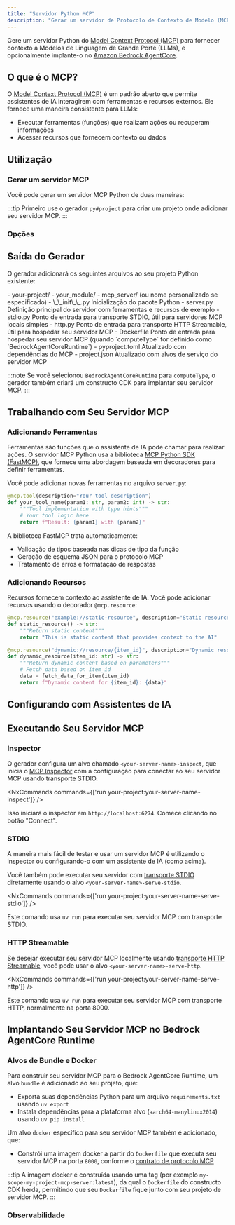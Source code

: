 ```yaml
---
title: "Servidor Python MCP"
description: "Gerar um servidor de Protocolo de Contexto de Modelo (MCP) em Python para fornecer contexto a Modelos de Linguagem de Grande Porte"
---
```





Gere um servidor Python do [Model Context Protocol (MCP)](https://modelcontextprotocol.io/) para fornecer contexto a Modelos de Linguagem de Grande Porte (LLMs), e opcionalmente implante-o no [Amazon Bedrock AgentCore](https://docs.aws.amazon.com/bedrock-agentcore/latest/devguide/).

## O que é o MCP?

O [Model Context Protocol (MCP)](https://modelcontextprotocol.io/) é um padrão aberto que permite assistentes de IA interagirem com ferramentas e recursos externos. Ele fornece uma maneira consistente para LLMs:

- Executar ferramentas (funções) que realizam ações ou recuperam informações
- Acessar recursos que fornecem contexto ou dados

## Utilização

### Gerar um servidor MCP

Você pode gerar um servidor MCP Python de duas maneiras:

<RunGenerator generator="py#mcp-server" />

:::tip
Primeiro use o gerador <Link path="/guides/python-project">`py#project`</Link> para criar um projeto onde adicionar seu servidor MCP.
:::

### Opções

<GeneratorParameters generator="py#mcp-server" />

## Saída do Gerador

O gerador adicionará os seguintes arquivos ao seu projeto Python existente:

<FileTree>
  - your-project/
    - your_module/
      - mcp_server/ (ou nome personalizado se especificado)
        - \_\_init\_\_.py Inicialização do pacote Python
        - server.py Definição principal do servidor com ferramentas e recursos de exemplo
        - stdio.py Ponto de entrada para transporte STDIO, útil para servidores MCP locais simples
        - http.py Ponto de entrada para transporte HTTP Streamable, útil para hospedar seu servidor MCP
        - Dockerfile Ponto de entrada para hospedar seu servidor MCP (quando `computeType` for definido como `BedrockAgentCoreRuntime`)
    - pyproject.toml Atualizado com dependências do MCP
    - project.json Atualizado com alvos de serviço do servidor MCP
</FileTree>

:::note
Se você selecionou `BedrockAgentCoreRuntime` para `computeType`, o gerador também criará um constructo CDK para implantar seu servidor MCP.
:::

## Trabalhando com Seu Servidor MCP

### Adicionando Ferramentas

Ferramentas são funções que o assistente de IA pode chamar para realizar ações. O servidor MCP Python usa a biblioteca [MCP Python SDK (FastMCP)](https://github.com/modelcontextprotocol/python-sdk), que fornece uma abordagem baseada em decoradores para definir ferramentas.

Você pode adicionar novas ferramentas no arquivo `server.py`:

```python
@mcp.tool(description="Your tool description")
def your_tool_name(param1: str, param2: int) -> str:
    """Tool implementation with type hints"""
    # Your tool logic here
    return f"Result: {param1} with {param2}"
```

A biblioteca FastMCP trata automaticamente:
- Validação de tipos baseada nas dicas de tipo da função
- Geração de esquema JSON para o protocolo MCP
- Tratamento de erros e formatação de respostas

### Adicionando Recursos

Recursos fornecem contexto ao assistente de IA. Você pode adicionar recursos usando o decorador `@mcp.resource`:

```python
@mcp.resource("example://static-resource", description="Static resource example")
def static_resource() -> str:
    """Return static content"""
    return "This is static content that provides context to the AI"

@mcp.resource("dynamic://resource/{item_id}", description="Dynamic resource example")
def dynamic_resource(item_id: str) -> str:
    """Return dynamic content based on parameters"""
    # Fetch data based on item_id
    data = fetch_data_for_item(item_id)
    return f"Dynamic content for {item_id}: {data}"
```

## Configurando com Assistentes de IA

<Snippet name="mcp/configuration-py" parentHeading="Configurando com Assistentes de IA" />

## Executando Seu Servidor MCP

### Inspector

O gerador configura um alvo chamado `<your-server-name>-inspect`, que inicia o [MCP Inspector](https://github.com/modelcontextprotocol/inspector) com a configuração para conectar ao seu servidor MCP usando transporte STDIO.

<NxCommands commands={['run your-project:your-server-name-inspect']} />

Isso iniciará o inspector em `http://localhost:6274`. Comece clicando no botão "Connect".

### STDIO

A maneira mais fácil de testar e usar um servidor MCP é utilizando o inspector ou configurando-o com um assistente de IA (como acima).

Você também pode executar seu servidor com [transporte STDIO](https://modelcontextprotocol.io/docs/concepts/transports#standard-input%2Foutput-stdio) diretamente usando o alvo `<your-server-name>-serve-stdio`.

<NxCommands commands={['run your-project:your-server-name-serve-stdio']} />

Este comando usa `uv run` para executar seu servidor MCP com transporte STDIO.

### HTTP Streamable

Se desejar executar seu servidor MCP localmente usando [transporte HTTP Streamable](https://modelcontextprotocol.io/docs/concepts/transports#streamable-http), você pode usar o alvo `<your-server-name>-serve-http`.

<NxCommands commands={['run your-project:your-server-name-serve-http']} />

Este comando usa `uv run` para executar seu servidor MCP com transporte HTTP, normalmente na porta 8000.

## Implantando Seu Servidor MCP no Bedrock AgentCore Runtime

<Snippet name="mcp/bedrock-deployment" parentHeading="Implantando Seu Servidor MCP no Bedrock AgentCore Runtime" />

### Alvos de Bundle e Docker

Para construir seu servidor MCP para o Bedrock AgentCore Runtime, um alvo `bundle` é adicionado ao seu projeto, que:

- Exporta suas dependências Python para um arquivo `requirements.txt` usando `uv export`
- Instala dependências para a plataforma alvo (`aarch64-manylinux2014`) usando `uv pip install`

Um alvo `docker` específico para seu servidor MCP também é adicionado, que:

- Constrói uma imagem docker a partir do `Dockerfile` que executa seu servidor MCP na porta `8000`, conforme o [contrato de protocolo MCP](https://docs.aws.amazon.com/bedrock-agentcore/latest/devguide/runtime-service-contract.html#mcp-protocol-contract)

:::tip
A imagem docker é construída usando uma tag (por exemplo `my-scope-my-project-mcp-server:latest`), da qual o `Dockerfile` do constructo CDK herda, permitindo que seu `Dockerfile` fique junto com seu projeto de servidor MCP.
:::

### Observabilidade

<Snippet name="mcp/observability" parentHeading="Observabilidade" />
